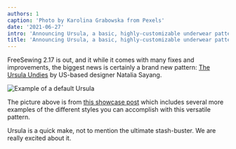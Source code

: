 ```yaml
---
authors: 1
caption: 'Photo by Karolina Grabowska from Pexels'
date: '2021-06-27'
intro: 'Announcing Ursula, a basic, highly-customizable underwear pattern'
title: 'Announcing Ursula, a basic, highly-customizable underwear pattern'
---
```


FreeSewing 2.17 is out, and it while it comes with many fixes and improvements,
the biggest news is certainly a brand new pattern: [The Ursula
Undies](/designs/ursula/) by US-based designer Natalia Sayang.

<!-- truncate -->

![Example of a default
Ursula](https://posts.freesewing.org/uploads/example_aab890ee57.jpg)

The picture above is from [this showcase post](/showcase/ursula-test-pairs/)
which includes several more examples of the different styles you can accomplish
with this versatile pattern.

Ursula is a quick make, not to mention the ultimate stash-buster. We are
really excited about it.
